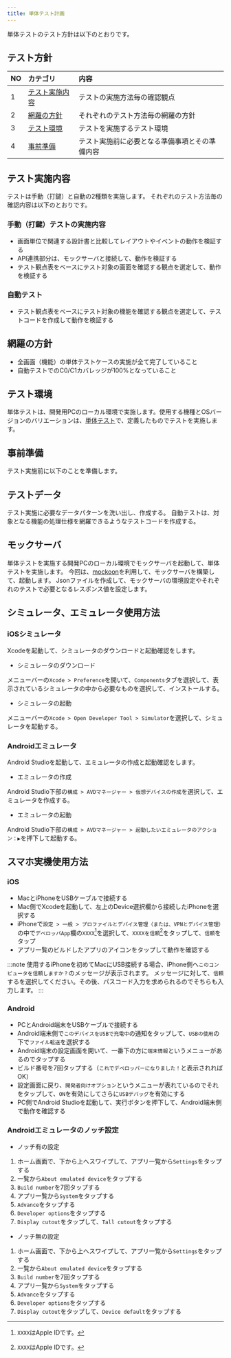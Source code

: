 ```yaml
---
title: 単体テスト計画
---
```


単体テストのテスト方針は以下のとおりです。

## テスト方針

| NO | カテゴリ | 内容 |
| --- | :--- | :--- |
| 1 | [テスト実施内容](#テスト実施内容) | テストの実施方法毎の確認観点 |
| 2 | [網羅の方針](#網羅の方針) | それぞれのテスト方法毎の網羅の方針 |
| 3 | [テスト環境](#テスト環境) | テストを実施するテスト環境 |
| 4 | [事前準備](#事前準備) | テスト実施前に必要となる準備事項とその準備内容 |

## テスト実施内容

テストは手動（打鍵）と自動の2種類を実施します。
それぞれのテスト方法毎の確認内容は以下のとおりです。

### 手動（打鍵）テストの実施内容

- 画面単位で関連する設計書と比較してレイアウトやイベントの動作を検証する
- API連携部分は、モックサーバと接続して、動作を検証する
- テスト観点表をベースにテスト対象の画面を確認する観点を選定して、動作を検証する

### 自動テスト

- テスト観点表をベースにテスト対象の機能を確認する観点を選定して、テストコードを作成して動作を検証する

## 網羅の方針

- 全画面（機能）の単体テストケースの実施が全て完了していること
- 自動テストでのC0/C1カバレッジが100%となっていること

## テスト環境

単体テストは、開発用PCのローカル環境で実施します。使用する機種とOSバージョンのバリエーションは、[単体テスト](../all/test-environment#単体テスト)で、定義したものでテストを実施します。

## 事前準備

テスト実施前に以下のことを準備します。

## テストデータ

テスト実施に必要なデータパターンを洗い出し、作成する。
自動テストは、対象となる機能の処理仕様を網羅できるようなテストコードを作成する。

## モックサーバ

単体テストを実施する開発PCのローカル環境でモックサーバを起動して、単体テストを実施します。
今回は、[mockoon][mockoon]を利用して、モックサーバを構築して、起動します。
Jsonファイルを作成して、モックサーバの環境設定やそれぞれのテストで必要となるレスポンス値を設定します。

[mockoon]:https://mockoon.com/

## シミュレータ、エミュレータ使用方法

### iOSシミュレータ

Xcodeを起動して、シミュレータのダウンロードと起動確認をします。

- シミュレータのダウンロード

メニューバーの`Xcode > Preference`を開いて、`Components`タブを選択して、表示されているシミュレータの中から必要なものを選択して、インストールする。

- シミュレータの起動

メニューバーの`Xcode > Open Developer Tool > Simulator`を選択して、シミュレータを起動する。

### Androidエミュレータ

Android Studioを起動して、エミュレータの作成と起動確認をします。

- エミュレータの作成

Android Studio下部の`構成 > AVDマネージャー > 仮想デバイスの作成`を選択して、エミュレータを作成する。

- エミュレータの起動

Android Studio下部の`構成 > AVDマネージャー > 起動したいエミュレータのアクション：▶`を押下して起動する。

## スマホ実機使用方法

### iOS

- MacとiPhoneをUSBケーブルで接続する
- Mac側でXcodeを起動して、左上のDevice選択欄から接続したiPhoneを選択する
- iPhoneで`設定 > 一般 > プロファイルとデバイス管理（または、VPNとデバイス管理）`の中で`デベロッパApp`欄の`XXXX`[^1]を選択して、`XXXXを信頼`[^1]をタップして、`信頼`をタップ
- アプリ一覧のビルドしたアプリのアイコンをタップして動作を確認する

:::note
使用するiPhoneを初めてMacにUSB接続する場合、iPhone側へ`このコンピュータを信頼しますか？`のメッセージが表示されます。
メッセージに対して、`信頼`するを選択してください。その後、パスコード入力を求められるのでそちらも入力します。
:::

[^1]: `XXXX`はApple IDです。

### Android

- PCとAndroid端末をUSBケーブルで接続する
- Android端末側で`このデバイスをUSBで充電中`の通知をタップして、`USBの使用`の下で`ファイル転送`を選択する
- Android端末の設定画面を開いて、一番下の方に`端末情報`というメニューがあるのでタップする
- ビルド番号を7回タップする（`これでデベロッパーになりました！`と表示されればOK）
- 設定画面に戻り、`開発者向けオプション`というメニューが表れているのでそれをタップして、`ON`を有効にしてさらに`USBデバッグ`を有効にする
- PC側でAndroid Studioを起動して、実行ボタンを押下して、Android端末側で動作を確認する

### Androidエミュレータのノッチ設定

- ノッチ有の設定

1. ホーム画面で、下から上へスワイプして、アプリ一覧から`Settings`をタップする
1. 一覧から`About emulated device`をタップする
1. `Build number`を7回タップする
1. アプリ一覧から`System`をタップする
1. `Advance`をタップする
1. `Developer options`をタップする
1. `Display cutout`をタップして、`Tall cutout`をタップする

- ノッチ無の設定

1. ホーム画面で、下から上へスワイプして、アプリ一覧から`Settings`をタップする
1. 一覧から`About emulated device`をタップする
1. `Build number`を7回タップする
1. アプリ一覧から`System`をタップする
1. `Advance`をタップする
1. `Developer options`をタップする
1. `Display cutout`をタップして、`Device default`をタップする
